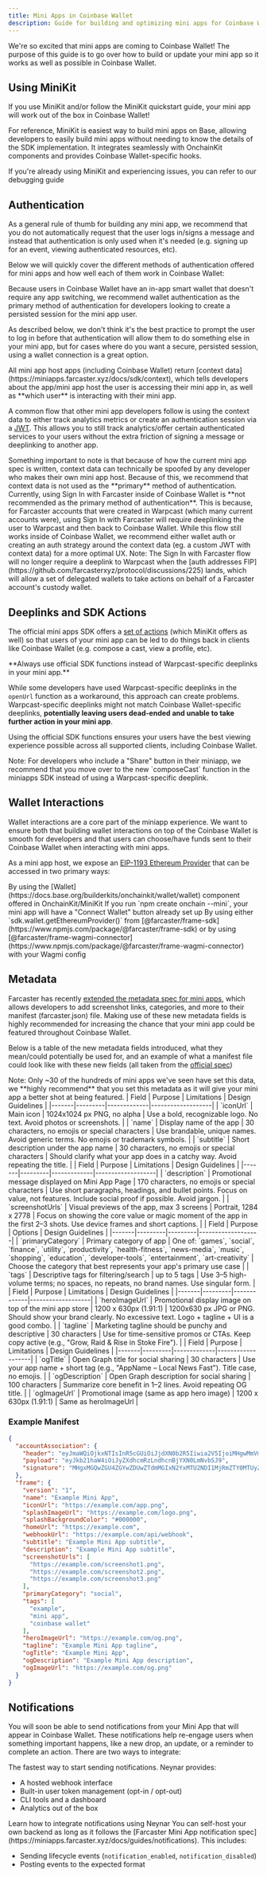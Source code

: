 ```yaml
---
title: Mini Apps in Coinbase Wallet
description: Guide for building and optimizing mini apps for Coinbase Wallet
---
```



We're so excited that mini apps are coming to Coinbase Wallet! The purpose of this guide is to go over how to build or update your mini app so it works as well as possible in Coinbase Wallet.

## Using MiniKit

<Card title="Quick Start with MiniKit" icon="rocket" href="/builderkits/minikit/quickstart">
If you use MiniKit and/or follow the MiniKit quickstart guide, your mini app will work out of the box in Coinbase Wallet!
</Card>

For reference, MiniKit is easiest way to build mini apps on Base, allowing developers to easily build mini apps without needing to know the details of the SDK implementation. It integrates seamlessly with OnchainKit components and provides Coinbase Wallet-specific hooks.

<Card title="Debugging Guide" icon="bug" href="/builderkits/minikit/debugging">
If you're already using MiniKit and experiencing issues, you can refer to our debugging guide
</Card>

## Authentication

<Warning>
As a general rule of thumb for building any mini app, we recommend that you do not automatically request that the user logs in/signs a message and instead that authentication is only used when it's needed (e.g. signing up for an event, viewing authenticated resources, etc).
</Warning>

Below we will quickly cover the different methods of authentication offered for mini apps and how well each of them work in Coinbase Wallet:

<Tabs>
<Tab title="Wallet Authentication (Recommended)">
Because users in Coinbase Wallet have an in-app smart wallet that doesn't require any app switching, we recommend wallet authentication as the primary method of authentication for developers looking to create a persisted session for the mini app user.

As described below, we don't think it's the best practice to prompt the user to log in before that authentication will allow them to do something else in your mini app, but for cases where do you want a secure, persisted session, using a wallet connection is a great option.
</Tab>

<Tab title="Context Data">
All mini app host apps (including Coinbase Wallet) return [context data](https://miniapps.farcaster.xyz/docs/sdk/context), which tells developers about the app/mini app host the user is accessing their mini app in, as well as **which user** is interacting with their mini app.

A common flow that other mini app developers follow is using the context data to either track analytics metrics or create an authentication session via a [JWT](https://jwt.io/introduction). This allows you to still track analytics/offer certain authenticated services to your users without the extra friction of signing a message or deeplinking to another app.

<Warning>
Something important to note is that because of how the current mini app spec is written, context data can technically be spoofed by any developer who makes their own mini app host. Because of this, we recommend that context data is not used as the **primary** method of authentication.
</Warning>
</Tab>

<Tab title="Sign In with Farcaster">
Currently, using Sign In with Farcaster inside of Coinbase Wallet is **not recommended as the primary method of authentication**. This is because, for Farcaster accounts that were created in Warpcast (which many current accounts were), using Sign In with Farcaster will require deeplinking the user to Warpcast and then back to Coinbase Wallet. While this flow still works inside of Coinbase Wallet, we recommend either wallet auth or creating an auth strategy around the context data (eg. a custom JWT with context data) for a more optimal UX.

<Info>
Note: The Sign In with Farcaster flow will no longer require a deeplink to Warpcast when the [auth addresses FIP](https://github.com/farcasterxyz/protocol/discussions/225) lands, which will allow a set of delegated wallets to take actions on behalf of a Farcaster account's custody wallet.
</Info>
</Tab>
</Tabs>

## Deeplinks and SDK Actions

The official mini apps SDK offers a [set of actions](https://miniapps.farcaster.xyz/docs/specification#actions) (which MiniKit offers as well) so that users of your mini app can be led to do things back in clients like Coinbase Wallet (e.g. compose a cast, view a profile, etc).

<Warning>
**Always use official SDK functions instead of Warpcast-specific deeplinks in your mini app.**
</Warning>

While some developers have used Warpcast-specific deeplinks in the `openUrl` function as a workaround, this approach can create problems. Warpcast-specific deeplinks might not match Coinbase Wallet-specific deeplinks, **potentially leaving users dead-ended and unable to take further action in your mini app**.

Using the official SDK functions ensures your users have the best viewing experience possible across all supported clients, including Coinbase Wallet.

<Info>
Note: For developers who include a "Share" button in their miniapp, we recommend that you move over to the new `composeCast` function in the miniapps SDK instead of using a Warpcast-specific deeplink.
</Info>

## Wallet Interactions

Wallet interactions are a core part of the miniapp experience. We want to ensure both that building wallet interactions on top of the Coinbase Wallet is smooth for developers and that users can choose/have funds sent to their Coinbase Wallet when interacting with mini apps.

As a mini app host, we expose an [EIP-1193 Ethereum Provider](https://eips.ethereum.org/EIPS/eip-1193) that can be accessed in two primary ways:

<Tabs>
<Tab title="OnchainKit Wallet Component (Recommended)">
By using the [Wallet](https://docs.base.org/builderkits/onchainkit/wallet/wallet) component offered in OnchainKit/MiniKit

<Note>
If you run `npm create onchain --mini`, your mini app will have a "Connect Wallet" button already set up
</Note>
</Tab>

<Tab title="Frame SDK">
By using either `sdk.wallet.getEthereumProvider()` from [@farcaster/frame-sdk](https://www.npmjs.com/package/@farcaster/frame-sdk) or by using [@farcaster/frame-wagmi-connector](https://www.npmjs.com/package/@farcaster/frame-wagmi-connector) with your Wagmi config
</Tab>
</Tabs>

## Metadata

Farcaster has recently [extended the metadata spec for mini apps](https://github.com/farcasterxyz/miniapps/discussions/191), which allows developers to add screenshot links, categories, and more to their manifest (farcaster.json) file. Making use of these new metadata fields is highly recommended for increasing the chance that your mini app could be featured throughout Coinbase Wallet.

Below is a table of the new metadata fields introduced, what they mean/could potentially be used for, and an example of what a manifest file could look like with these new fields (all taken from the [official spec](https://github.com/farcasterxyz/miniapps/discussions/191))

<Info>
Note: Only ~30 of the hundreds of mini apps we've seen have set this data, we **highly recommend** that you set this metadata as it will give your mini app a better shot at being featured.
</Info>

<AccordionGroup>
<Accordion title="Mini App Store Listing">
| Field | Purpose | Limitations | Design Guidelines |
|-------|---------|-------------|-------------------|
| `iconUrl` | Main icon | 1024x1024 px PNG, no alpha | Use a bold, recognizable logo. No text. Avoid photos or screenshots. |
| `name` | Display name of the app | 30 characters, no emojis or special characters | Use brandable, unique names. Avoid generic terms. No emojis or trademark symbols. |
| `subtitle` | Short description under the app name | 30 characters, no emojis or special characters | Should clarify what your app does in a catchy way. Avoid repeating the title. |
</Accordion>

<Accordion title="Mini App Store Page">
| Field | Purpose | Limitations | Design Guidelines |
|-------|---------|-------------|-------------------|
| `description` | Promotional message displayed on Mini App Page | 170 characters, no emojis or special characters | Use short paragraphs, headings, and bullet points. Focus on value, not features. Include social proof if possible. Avoid jargon. |
| `screenshotUrls` | Visual previews of the app, max 3 screens | Portrait, 1284 x 2778 | Focus on showing the core value or magic moment of the app in the first 2–3 shots. Use device frames and short captions. |
</Accordion>

<Accordion title="Search & Discovery">
| Field | Purpose | Options | Design Guidelines |
|-------|---------|---------|-------------------|
| `primaryCategory` | Primary category of app | One of: `games`, `social`, `finance`, `utility`, `productivity`, `health-fitness`, `news-media`, `music`, `shopping`, `education`, `developer-tools`, `entertainment`, `art-creativity` | Choose the category that best represents your app's primary use case |
| `tags` | Descriptive tags for filtering/search | up to 5 tags | Use 3–5 high-volume terms; no spaces, no repeats, no brand names. Use singular form. |
</Accordion>

<Accordion title="Promotional Assets">
| Field | Purpose | Limitations | Design Guidelines |
|-------|---------|-------------|-------------------|
| `heroImageUrl` | Promotional display image on top of the mini app store | 1200 x 630px (1.91:1) | 1200x630 px JPG or PNG. Should show your brand clearly. No excessive text. Logo + tagline + UI is a good combo. |
| `tagline` | Marketing tagline should be punchy and descriptive | 30 characters | Use for time-sensitive promos or CTAs. Keep copy active (e.g., "Grow, Raid & Rise in Stoke Fire"). |
</Accordion>

<Accordion title="Sharing Experience">
| Field | Purpose | Limitations | Design Guidelines |
|-------|---------|-------------|-------------------|
| `ogTitle` | Open Graph title for social sharing | 30 characters | Use your app name + short tag (e.g., "AppName – Local News Fast"). Title case, no emojis. |
| `ogDescription` | Open Graph description for social sharing | 100 characters | Summarize core benefit in 1–2 lines. Avoid repeating OG title. |
| `ogImageUrl` | Promotional image (same as app hero image) | 1200 x 630px (1.91:1) | Same as heroImageUrl |
</Accordion>
</AccordionGroup>

### Example Manifest

```json
{
  "accountAssociation": {
    "header": "eyJmaWQiOjkxNTIsInR5cGUiOiJjdXN0b2R5Iiwia2V5IjoiMHgwMmVmNzkwRGQ3OTkzQTM1ZkQ4NDdDMDUzRURkQUU5NDBEMDU1NTk2In0",
    "payload": "eyJkb21haW4iOiJyZXdhcmRzLndhcnBjYXN0LmNvbSJ9",
    "signature": "MHgxMGQwZGU4ZGYwZDUwZTdmMGIxN2YxMTU2NDI1MjRmZTY0MTUyZGU4ZGU1MWU0MThiYjU4ZjVmZmQxYjRjNDBiNGVlZTRhNDcwNmVmNjhlMzQ0ZGQ5MDBkYmQyMmNlMmVlZGY5ZGQ0N2JlNWRmNzMwYzUxNjE4OWVjZDJjY2Y0MDFj"
  },
  "frame": {
    "version": "1",
    "name": "Example Mini App",
    "iconUrl": "https://example.com/app.png",
    "splashImageUrl": "https://example.com/logo.png",
    "splashBackgroundColor": "#000000",
    "homeUrl": "https://example.com",
    "webhookUrl": "https://example.com/api/webhook",
    "subtitle": "Example Mini App subtitle",
    "description": "Example Mini App subtitle",
    "screenshotUrls": [
      "https://example.com/screenshot1.png",
      "https://example.com/screenshot2.png",
      "https://example.com/screenshot3.png"
    ],
    "primaryCategory": "social",
    "tags": [
      "example",
      "mini app",
      "coinbase wallet"
    ],
    "heroImageUrl": "https://example.com/og.png",
    "tagline": "Example Mini App tagline",
    "ogTitle": "Example Mini App",
    "ogDescription": "Example Mini App description",
    "ogImageUrl": "https://example.com/og.png"
  }
}
```

## Notifications

You will soon be able to send notifications from your Mini App that will appear in Coinbase Wallet. These notifications help re-engage users when something important happens, like a new drop, an update, or a reminder to complete an action. There are two ways to integrate:

<Tabs>
<Tab title="Use Neynar (Recommended)">
The fastest way to start sending notifications. Neynar provides:

- A hosted webhook interface
- Built-in user token management (opt-in / opt-out)
- CLI tools and a dashboard
- Analytics out of the box

<Card title="Get Started with Neynar" icon="rocket" href="https://docs.neynar.com/docs/send-notifications-to-mini-app-users">
Learn how to integrate notifications using Neynar
</Card>
</Tab>

<Tab title="Use Your Own Infrastructure">
You can self-host your own backend as long as it follows the [Farcaster Mini App notification spec](https://miniapps.farcaster.xyz/docs/guides/notifications). This includes:

- Sending lifecycle events (`notification_enabled`, `notification_disabled`)
- Posting events to the expected format
</Tab>
</Tabs>
